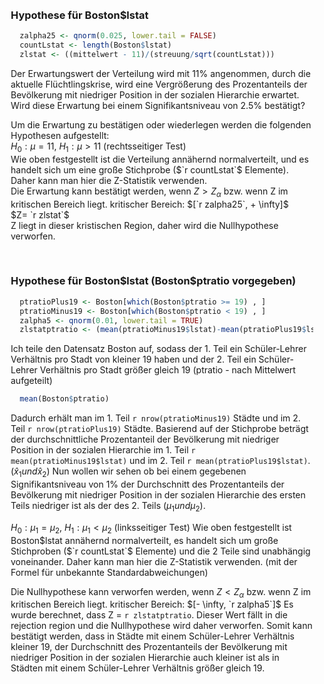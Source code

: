 <div style="padding:10px">
### Hypothese für Boston$lstat

```r
  zalpha25 <- qnorm(0.025, lower.tail = FALSE)
  countLstat <- length(Boston$lstat)
  zlstat <- ((mittelwert - 11)/(streuung/sqrt(countLstat)))
```

Der Erwartungswert der Verteilung wird mit 11% angenommen, durch die aktuelle Flüchtlingskrise, wird eine Vergrößerung des Prozentanteils der Bevölkerung mit niedriger Position in der sozialen Hierarchie erwartet.<br>
Wird diese Erwartung bei einem Signifikantsniveau von 2.5% bestätigt?<br>

Um die Erwartung zu bestätigen oder wiederlegen werden die folgenden Hypothesen aufgestellt:<br>
$H_0 : \mu = 11$, $H_1 : \mu \gt 11$ (rechtsseitiger Test)<br>
Wie oben festgestellt ist die Verteilung annähernd normalverteilt, und es handelt sich um eine große Stichprobe
($`r countLstat`$ Elemente). Daher kann man hier die Z-Statistik verwenden. <br>
Die Erwartung kann bestätigt werden, wenn $Z \gt Z_\alpha$ bzw. wenn Z im kritischen Bereich liegt.
kritischer Bereich: $[`r zalpha25`, + \infty]$ <br>
$Z= `r zlstat`$ <br>
Z liegt in dieser kristischen Region, daher wird die Nullhypothese verworfen.

<br>

### Hypothese für Boston\$lstat (Boston\$ptratio vorgegeben)
```r
  ptratioPlus19 <- Boston[which(Boston$ptratio >= 19) , ]
  ptratioMinus19 <- Boston[which(Boston$ptratio < 19) , ]
  zalpha5 <- qnorm(0.01, lower.tail = TRUE)
  zlstatptratio <- (mean(ptratioMinus19$lstat)-mean(ptratioPlus19$lstat))/sqrt((sd(ptratioMinus19$lstat)/nrow(ptratioMinus19))+(sd(ptratioPlus19$lstat)/nrow(ptratioPlus19)))
```

Ich teile den Datensatz Boston auf, sodass der 1. Teil ein Schüler-Lehrer Verhältnis pro Stadt von kleiner 19 haben und der 2. Teil ein Schüler-Lehrer Verhältnis pro Stadt größer gleich 19 (ptratio - nach Mittelwert aufgeteilt)
```r
  mean(Boston$ptratio)
```

Dadurch erhält man im 1. Teil `r nrow(ptratioMinus19)` Städte und im 2. Teil `r nrow(ptratioPlus19)` Städte.
Basierend auf der Stichprobe  beträgt der durchschnittliche Prozentanteil der Bevölkerung mit niedriger Position in der sozialen Hierarchie im 1. Teil `r mean(ptratioMinus19$lstat)` und im 2. Teil `r mean(ptratioPlus19$lstat)`. ($\hat x_1 und \hat x_2$)
Nun wollen wir sehen ob bei einem gegebenen Signifikantsniveau von 1% der Durchschnitt des Prozentanteils der Bevölkerung mit niedriger Position in der sozialen Hierarchie des ersten Teils niedriger ist als der des 2. Teils ($\mu_1 und \mu_2$).

$H_0 : \mu_1 = \mu_2$, $H_1 : \mu_1 < \mu_2$ (linksseitiger Test)
Wie oben festgestellt ist Boston\$lstat annähernd normalverteilt, es handelt sich um große Stichproben ($`r countLstat`$ Elemente) und die 2 Teile sind unabhängig voneinander.  Daher kann man hier die Z-Statistik verwenden. (mit der Formel für unbekannte Standardabweichungen)

Die Nullhypothese kann verworfen werden, wenn $Z < Z_\alpha$ bzw. wenn Z im kritischen Bereich liegt.
kritischer Bereich: $[- \infty, `r zalpha5`]$
Es wurde berechnet, dass Z = `r zlstatptratio`. Dieser Wert fällt in die rejection region und die Nullhypothese wird daher verworfen. Somit kann bestätigt werden, dass in Städte mit einem Schüler-Lehrer Verhältnis kleiner 19, der Durchschnitt des Prozentanteils der Bevölkerung mit niedriger Position in der sozialen Hierarchie auch kleiner ist als in Städten mit einem Schüler-Lehrer Verhältnis größer gleich 19.
</div>
